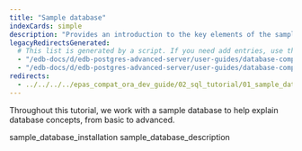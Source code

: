 ```yaml
---
title: "Sample database"
indexCards: simple
description: "Provides an introduction to the key elements of the sample database"
legacyRedirectsGenerated:
  # This list is generated by a script. If you need add entries, use the `legacyRedirects` key.
  - "/edb-docs/d/edb-postgres-advanced-server/user-guides/database-compatibility-for-oracle-developers-guide/9.6/Database_Compatibility_for_Oracle_Developers_Guide_v9.6.1.010.html"
  - "/edb-docs/d/edb-postgres-advanced-server/user-guides/database-compatibility-for-oracle-developers-guide/9.5/Database_Compatibility_for_Oracle_Developers_Guide.1.010.html"
redirects:
  - ../../../../epas_compat_ora_dev_guide/02_sql_tutorial/01_sample_database #generated for docs/epas/reorg-role-use-case-mode
---
```


<div id="sample_database" class="registered_link"></div>

Throughout this tutorial, we work with a sample database to help explain database concepts, from basic to advanced. 

<div class="toctree" maxdepth="3">

sample_database_installation sample_database_description

</div>
